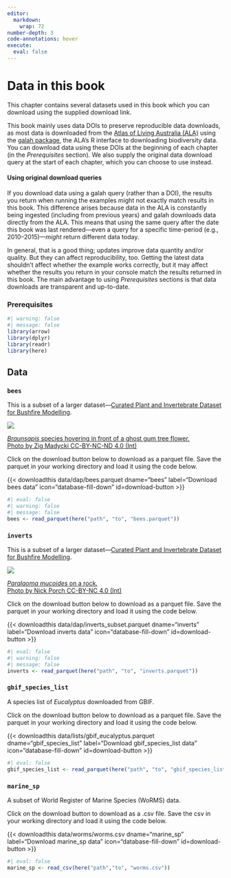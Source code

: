 ```yaml
---
editor: 
  markdown: 
    wrap: 72
number-depth: 3
code-annotations: hover
execute: 
  eval: false
---
```


# Data in this book {.unnumbered}

This chapter contains several datasets used in this book which you can download using the supplied download link.

This book mainly uses data DOIs to preserve reproducible data downloads, as most data is downloaded from the [Atlas of Living Australia (ALA)](https://ala.org.au/) using the [galah package](https://galah.ala.org.au/R/), the ALA's R interface to downloading biodiversity data. You can download data using these DOIs at the beginning of each chapter (in the *Prerequisites* section). We also supply the original data download query at the start of each chapter, which you can choose to use instead. 

::: {.callout-note collapse="true" appearance="simple"}

#### Using original download queries

If you download data using a galah query (rather than a DOI), the results you return when running the examples might not exactly match results in this book. This difference arises because data in the ALA is constantly being ingested (including from previous years) and galah downloads data directly from the ALA. This means that using the same query after the date this book was last rendered---even a query for a specific time-period (e.g., 2010--2015)---*might* return different data today. 

In general, that is a good thing; updates improve data quantity and/or quality. But they can affect reproducibility, too. Getting the latest data shouldn't affect whether the example works correctly, but it may affect whether the results you return in your console match the results returned in this book. The main advantage to using *Prerequisites* sections is that data downloads are transparent and up-to-date.

:::

### Prerequisites

```r
#| warning: false
#| message: false
library(arrow)
library(dplyr)
library(readr)
library(here)
```

## Data

### `bees`

This is a subset of a larger dataset---[Curated Plant and Invertebrate Dataset for Bushfire Modelling](https://data.csiro.au/collection/csiro:56679). 

::: aside

<img class = "rounded" src="https://ala-images.s3.ap-southeast-2.amazonaws.com/store/0/0/e/5/277a5c28-827a-49c7-8588-d16333925e00/original"></img>

::: {.figure-caption}
[*Braunsapis* species hovering in front of a ghost gum tree flower.<br>Photo by Zig Madycki CC-BY-NC-ND 4.0 (Int)](https://biocache.ala.org.au/occurrences/92928258-92a1-4e6b-b9e2-46da0d8df383)
:::
:::

Click on the download button below to download as a parquet file. Save the parquet in your working directory and load it using the code below.

{{< downloadthis data/dap/bees.parquet dname="bees" label="Download bees data" icon="database-fill-down" id=download-button >}}

```r
#| eval: false
#| warning: false
#| message: false
bees <- read_parquet(here("path", "to", "bees.parquet"))
```


### `inverts`

This is a subset of a larger dataset---[Curated Plant and Invertebrate Dataset for Bushfire Modelling](https://data.csiro.au/collection/csiro:56679). 

::: aside

<img src="https://ala-images.s3.ap-southeast-2.amazonaws.com/store/0/5/6/a/ca48dfdd-15b3-4ac5-a392-cf5f93a6a650/original" class="rounded"/></img>

::: figure-caption
[*Paralaoma mucoides* on a rock.<br>Photo by Nick Porch CC-BY-NC 4.0
(Int)](https://biocache.ala.org.au/occurrences/8a44a8df-2819-45d4-b8c5-e6dc7629e0fe)
:::
:::

Click on the download button below to download as a parquet file. Save the parquet in your working directory and load it using the code below.

{{< downloadthis data/dap/inverts_subset.parquet dname="inverts" label="Download inverts data" icon="database-fill-down" id=download-button >}}

```r
#| eval: false
#| warning: false
#| message: false
inverts <- read_parquet(here("path", "to", "inverts.parquet"))
```


### `gbif_species_list`

A species list of *Eucalyptus* downloaded from GBIF.

Click on the download button below to download as a parquet file. Save the parquet in your working directory and load it using the code below.

{{< downloadthis data/lists/gbif_eucalyptus.parquet dname="gbif_species_list" label="Download gbif_species_list data" icon="database-fill-down" id=download-button >}}

```r
#| eval: false
gbif_species_list <- read_parquet(here("path", "to", "gbif_species_list.parquet"))
```


### `marine_sp`

A subset of World Register of Marine Species (WoRMS) data.

Click on the download button to download as a .csv file. Save the csv in your working directory and load it using the code below.

{{< downloadthis data/worms/worms.csv dname="marine_sp" label="Download marine_sp data" icon="database-fill-down" id=download-button >}}

```r
#| eval: false
marine_sp <- read_csv(here("path","to", "worms.csv"))
```

